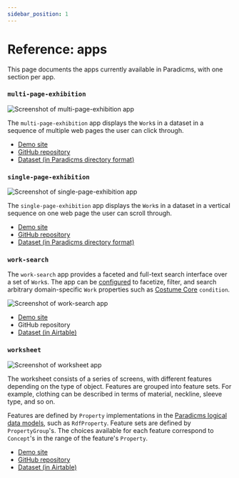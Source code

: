 ```yaml
---
sidebar_position: 1
---
```



# Reference: apps

This page documents the apps currently available in Paradicms, with one section per app.


### `multi-page-exhibition`

![Screenshot of multi-page-exhibition app](multi-page-exhibition.png)

The `multi-page-exhibition` app displays the `Work`s in a dataset in a sequence of multiple web pages the user can click through.

* [Demo site](https://passion.bildungsroman.minorgordon.net)
* [GitHub repository](https://github.com/minorg-Bildungsroman/Passion)
* [Dataset (in Paradicms directory format)](https://github.com/minorg-Bildungsroman/Passion)

### `single-page-exhibition`

![Screenshot of single-page-exhibition app](single-page-exhibition.png)

The `single-page-exhibition` app displays the `Work`s in a dataset in a vertical sequence on one web page the user can scroll through.

* [Demo site](https://thinker-doer.bildungsroman.minorgordon.net)
* [GitHub repository](https://github.com/minorg-Bildungsroman/Thinker-Doer)
* [Dataset (in Paradicms directory format)](https://github.com/minorg-Bildungsroman/Thinker-Doer)

### `work-search`

The `work-search` app provides a faceted and full-text search interface over a set of `Work`s. The app can be [configured](/docs/reference/app-configuration) to facetize, filter, and search arbitrary domain-specific `Work` properties such as [Costume Core](http://www.ardenkirkland.com/costumecore/) `condition`.

![Screenshot of work-search app](work-search.png)

* [Demo site](https://costumecoretemplate.dressdiscover.org/)
* <AirtableGitHubTemplateRepositoryLink>GitHub repository</AirtableGitHubTemplateRepositoryLink>
* [Dataset (in Airtable)](https://airtable.com/shryU3j5IXFxjrdEy)

### `worksheet`

![Screenshot of worksheet app](worksheet.png)

The worksheet consists of a series of screens, with different features depending on the type of object. Features are grouped into feature sets. For example, clothing can be described in terms of material, neckline, sleeve type, and so on.

Features are defined by `Property` implementations in the [Paradicms logical data models](/docs/reference/logical-data-models), such as `RdfProperty`. Feature sets are defined by `PropertyGroup`'s. The choices available for each feature correspond to `Concept`'s in the range of the feature's `Property`.

* [Demo site](https://worksheet.dressdiscover.org)
* [GitHub repository](https://github.com/dressdiscover/worksheet)
* [Dataset (in Airtable)](https://airtable.com/appS5bN4hk1aWEzE0/tblvgw66SMo5lDgS4/viwW1AA0vZqFKmiad?blocks=hide)
